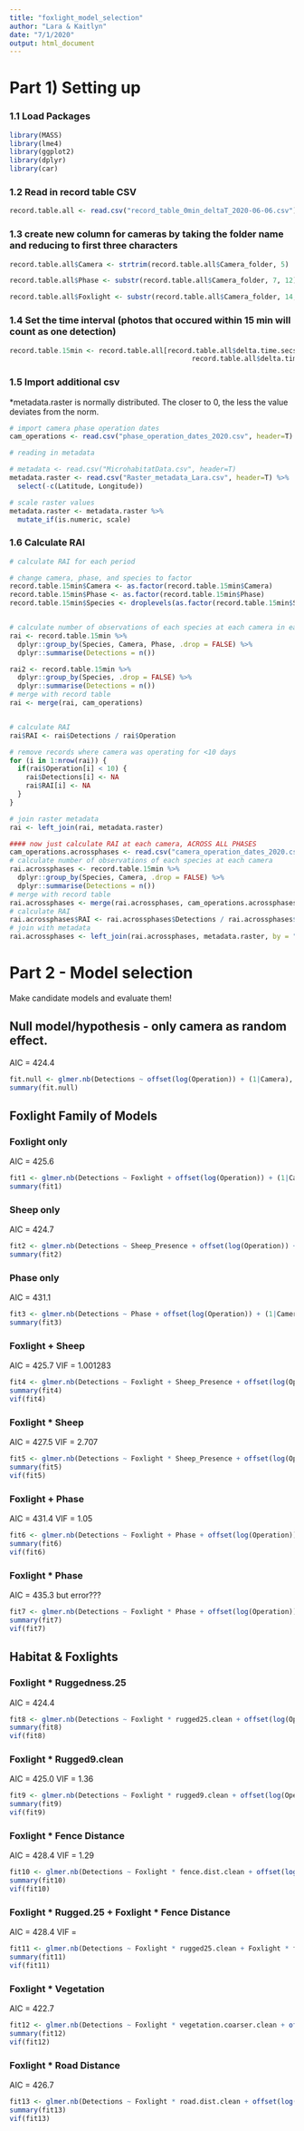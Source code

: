 ```yaml
---
title: "foxlight_model_selection"
author: "Lara & Kaitlyn"
date: "7/1/2020"
output: html_document
---
```


# Part 1) Setting up

### 1.1 Load Packages
```r
library(MASS)
library(lme4)
library(ggplot2)
library(dplyr)
library(car)
```

### 1.2 Read in record table CSV
```r
record.table.all <- read.csv("record_table_0min_deltaT_2020-06-06.csv")
```


### 1.3 create new column for cameras by taking the folder name and reducing to first three characters
```r
record.table.all$Camera <- strtrim(record.table.all$Camera_folder, 5)

record.table.all$Phase <- substr(record.table.all$Camera_folder, 7, 12)

record.table.all$Foxlight <- substr(record.table.all$Camera_folder, 14, 17)
```


### 1.4 Set the time interval (photos that occured within 15 min will count as one detection)
```r
record.table.15min <- record.table.all[record.table.all$delta.time.secs >= 900 |  # because 900 seconds = 15 minutes
                                             record.table.all$delta.time.secs == 0, ]
```

### 1.5 Import additional csv


*metadata.raster is normally distributed. The closer to 0, the less the value deviates from the norm. 
```r
# import camera phase operation dates
cam_operations <- read.csv("phase_operation_dates_2020.csv", header=T)

# reading in metadata

# metadata <- read.csv("MicrohabitatData.csv", header=T)
metadata.raster <- read.csv("Raster_metadata_Lara.csv", header=T) %>% 
  select(-c(Latitude, Longitude))

# scale raster values
metadata.raster <- metadata.raster %>%
  mutate_if(is.numeric, scale)
```

### 1.6 Calculate RAI
```r
# calculate RAI for each period

# change camera, phase, and species to factor
record.table.15min$Camera <- as.factor(record.table.15min$Camera)
record.table.15min$Phase <- as.factor(record.table.15min$Phase)
record.table.15min$Species <- droplevels(as.factor(record.table.15min$Species))


# calculate number of observations of each species at each camera in each phase
rai <- record.table.15min %>%
  dplyr::group_by(Species, Camera, Phase, .drop = FALSE) %>%
  dplyr::summarise(Detections = n()) 

rai2 <- record.table.15min %>%
  dplyr::group_by(Species, .drop = FALSE) %>%
  dplyr::summarise(Detections = n())
# merge with record table
rai <- merge(rai, cam_operations)


# calculate RAI
rai$RAI <- rai$Detections / rai$Operation

# remove records where camera was operating for <10 days
for (i in 1:nrow(rai)) {
  if(rai$Operation[i] < 10) {
    rai$Detections[i] <- NA
    rai$RAI[i] <- NA
  } 
}

# join raster metadata
rai <- left_join(rai, metadata.raster)

#### now just calculate RAI at each camera, ACROSS ALL PHASES
cam_operations.acrossphases <- read.csv("camera_operation_dates_2020.csv")
# calculate number of observations of each species at each camera
rai.acrossphases <- record.table.15min %>%
  dplyr::group_by(Species, Camera, .drop = FALSE) %>%
  dplyr::summarise(Detections = n()) 
# merge with record table
rai.acrossphases <- merge(rai.acrossphases, cam_operations.acrossphases)
# calculate RAI
rai.acrossphases$RAI <- rai.acrossphases$Detections / rai.acrossphases$Operation
# join with metadata
rai.acrossphases <- left_join(rai.acrossphases, metadata.raster, by = "Camera")
```

# Part 2 - Model selection

Make candidate models and evaluate them!

## Null model/hypothesis - only camera as random effect.
AIC = 424.4
```r
fit.null <- glmer.nb(Detections ~ offset(log(Operation)) + (1|Camera), data = subset(rai, Species == "CALA"))
summary(fit.null)
```

## Foxlight Family of Models
### Foxlight only
AIC = 425.6
```r
fit1 <- glmer.nb(Detections ~ Foxlight + offset(log(Operation)) + (1|Camera), data = subset(rai, Species == "CALA"))
summary(fit1)
```

### Sheep only
AIC = 424.7
```r
fit2 <- glmer.nb(Detections ~ Sheep_Presence + offset(log(Operation)) + (1|Camera), data = subset(rai, Species == "CALA"))
summary(fit2)
```

### Phase only
AIC = 431.1
```r
fit3 <- glmer.nb(Detections ~ Phase + offset(log(Operation)) + (1|Camera), data = subset(rai, Species == "CALA"), control=glmerControl(optimizer="bobyqa"))
summary(fit3)
```

### Foxlight + Sheep
AIC = 425.7
VIF = 1.001283
```r
fit4 <- glmer.nb(Detections ~ Foxlight + Sheep_Presence + offset(log(Operation)) + (1|Camera), data = subset(rai, Species == "CALA"))
summary(fit4)
vif(fit4)
```

### Foxlight * Sheep
AIC = 427.5
VIF = 2.707
```r
fit5 <- glmer.nb(Detections ~ Foxlight * Sheep_Presence + offset(log(Operation)) + (1|Camera), data = subset(rai, Species == "CALA"))
summary(fit5)
vif(fit5)
```
### Foxlight + Phase
AIC = 431.4
VIF = 1.05
```r
fit6 <- glmer.nb(Detections ~ Foxlight + Phase + offset(log(Operation)) + (1|Camera), data = subset(rai, Species == "CALA"), control=glmerControl(optimizer="bobyqa"))
summary(fit6)
vif(fit6)
```
### Foxlight * Phase
AIC = 435.3 but error???
```r
fit7 <- glmer.nb(Detections ~ Foxlight * Phase + offset(log(Operation)) + (1|Camera), data = subset(rai, Species == "CALA"), control=glmerControl(optimizer="bobyqa"))
summary(fit7)
vif(fit7)
```

## Habitat & Foxlights

### Foxlight * Ruggedness.25
AIC = 424.4
```r
fit8 <- glmer.nb(Detections ~ Foxlight * rugged25.clean + offset(log(Operation)) + (1|Camera), data = subset(rai, Species == "CALA"), control=glmerControl(optimizer="bobyqa"))
summary(fit8)
vif(fit8)
```

### Foxlight * Rugged9.clean
AIC = 425.0
VIF = 1.36
```r
fit9 <- glmer.nb(Detections ~ Foxlight * rugged9.clean + offset(log(Operation)) + (1|Camera), data = subset(rai, Species == "CALA"))
summary(fit9)
vif(fit9)
```

### Foxlight * Fence Distance
AIC = 428.4
VIF = 1.29
```r
fit10 <- glmer.nb(Detections ~ Foxlight * fence.dist.clean + offset(log(Operation)) + (1|Camera), data = subset(rai, Species == "CALA"), control=glmerControl(optimizer="bobyqa"))
summary(fit10)
vif(fit10)
```
### Foxlight * Rugged.25 + Foxlight * Fence Distance
AIC = 428.4
VIF = 
```r
fit11 <- glmer.nb(Detections ~ Foxlight * rugged25.clean + Foxlight * fence.dist.clean + offset(log(Operation)) + (1|Camera), data = subset(rai, Species == "CALA"), control=glmerControl(optimizer="bobyqa"))
summary(fit11)
vif(fit11)
```

### Foxlight * Vegetation
AIC = 422.7
```r
fit12 <- glmer.nb(Detections ~ Foxlight * vegetation.coarser.clean + offset(log(Operation)) + (1|Camera), data = subset(rai, Species == "CALA"), control=glmerControl(optimizer="bobyqa"))
summary(fit12)
vif(fit12)
```

### Foxlight * Road Distance
AIC = 426.7
```r
fit13 <- glmer.nb(Detections ~ Foxlight * road.dist.clean + offset(log(Operation)) + (1|Camera), data = subset(rai, Species == "CALA"), control=glmerControl(optimizer="bobyqa"))
summary(fit13)
vif(fit13)
```